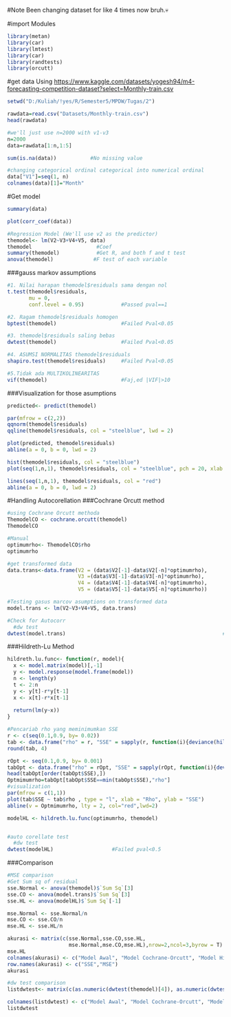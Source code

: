 #Note 
Been changing dataset for like 4 times now bruh.💀

#import Modules

```{r}
library(metan)
library(car)
library(lmtest)
library(car)
library(randtests)
library(orcutt)
```

#get data Using <https://www.kaggle.com/datasets/yogesh94/m4-forecasting-competition-dataset?select=Monthly-train.csv>

```{r}
setwd("D:/Kuliah/!yes/R/Semester5/MPDW/Tugas/2")

rawdata=read.csv("Datasets/Monthly-train.csv")
head(rawdata)

#we'll just use n=2000 with v1-v3
n=2000
data=rawdata[1:n,1:5]

sum(is.na(data))           #No missing value

#changing categorical ordinal categorical into numerical ordinal
data["V1"]=seq(1, n)
colnames(data)[1]="Month"
```

#Get model

```{r}
summary(data)

plot(corr_coef(data))

#Regression Model (We'll use v2 as the predictor)
themodel<- lm(V2~V3+V4+V5, data)
themodel                     #Coef
summary(themodel)            #Get R, and both f and t test
anova(themodel)             #F test of each variable
```

###gauss markov assumptions

```{r}
#1. Nilai harapan themodel$residuals sama dengan nol
t.test(themodel$residuals,
       mu = 0,
       conf.level = 0.95)            #Passed pval==1

#2. Ragam themodel$residuals homogen
bptest(themodel)                     #Failed Pval<0.05

#3. themodel$residuals saling bebas
dwtest(themodel)                     #Failed Pval<0.05

#4. ASUMSI NORMALITAS themodel$residuals
shapiro.test(themodel$residuals)     #Failed Pval<0.05

#5.Tidak ada MULTIKOLINEARITAS 
vif(themodel)                        #Faj,ed |VIF|>10
```
###Visualization for those asumptions
```{r}
predicted<- predict(themodel)

par(mfrow = c(2,2))
qqnorm(themodel$residuals)
qqline(themodel$residuals, col = "steelblue", lwd = 2)

plot(predicted, themodel$residuals)
abline(a = 0, b = 0, lwd = 2)

hist(themodel$residuals, col = "steelblue")
plot(seq(1,n,1), themodel$residuals, col = "steelblue", pch = 20, xlab = "themodel$residuals", ylab = "Order", main = "themodel$residuals vs Order")

lines(seq(1,n,1), themodel$residuals, col = "red")
abline(a = 0, b = 0, lwd = 2)
```

#Handling Autocorellation
###Cochrane Orcutt method

```{r}
#using Cochrane Orcutt methoda
ThemodelCO <- cochrane.orcutt(themodel)
ThemodelCO

#Manual
optimumrho<- ThemodelCO$rho
optimumrho

#get transformed data
data.trans<-data.frame(V2 = (data$V2[-1]-data$V2[-n]*optimumrho),
                       V3 =(data$V3[-1]-data$V3[-n]*optimumrho),
                       V4 = (data$V4[-1]-data$V4[-n]*optimumrho),
                       V5 = (data$V5[-1]-data$V5[-n]*optimumrho))

#Testing gasus marcov asumptions on transformed data
model.trans <- lm(V2~V3+V4+V5, data.trans)

#Check for Autocorr
  #dw test
dwtest(model.trans)                                                   #passed
```

###Hildreth-Lu Method
```{r}
hildreth.lu.func<- function(r, model){
  x <- model.matrix(model)[,-1]
  y <- model.response(model.frame(model))
  n <- length(y)
  t <- 2:n
  y <- y[t]-r*y[t-1]
  x <- x[t]-r*x[t-1]
  
  return(lm(y~x))
}

#Pencariab rho yang meminimumkan SSE
r <- c(seq(0.1,0.9, by= 0.02))
tab <- data.frame("rho" = r, "SSE" = sapply(r, function(i){deviance(hildreth.lu.func(i, themodel))}))
round(tab, 4)

rOpt <- seq(0.1,0.9, by= 0.001)
tabOpt <- data.frame("rho" = rOpt, "SSE" = sapply(rOpt, function(i){deviance(hildreth.lu.func(i, themodel))}))
head(tabOpt[order(tabOpt$SSE),])
Optmimumrho=tabOpt[tabOpt$SSE==min(tabOpt$SSE),"rho"]
#visualization
par(mfrow = c(1,1))
plot(tab$SSE ~ tab$rho , type = "l", xlab = "Rho", ylab = "SSE")
abline(v = Optmimumrho, lty = 2, col="red",lwd=2)
```
```{r}
modelHL <- hildreth.lu.func(optimumrho, themodel)


#auto corellate test
  #dw test
dwtest(modelHL)                   #Failed pval<0.5
```
###Comparison
```{r}

#MSE comparison
#Get Sum sq of residual
sse.Normal <- anova(themodel)$`Sum Sq`[3]
sse.CO <- anova(model.trans)$`Sum Sq`[3]
sse.HL <- anova(modelHL)$`Sum Sq`[-1]

mse.Normal <- sse.Normal/n
mse.CO <- sse.CO/n
mse.HL <- sse.HL/n

akurasi <- matrix(c(sse.Normal,sse.CO,sse.HL,
                    mse.Normal,mse.CO,mse.HL),nrow=2,ncol=3,byrow = T)
mse.HL
colnames(akurasi) <- c("Model Awal", "Model Cochrane-Orcutt", "Model Hildreth-Lu")
row.names(akurasi) <- c("SSE","MSE")
akurasi

#dw test comparison
listdwtest<- matrix(c(as.numeric(dwtest(themodel)[4]), as.numeric(dwtest(model.trans)[4]), as.numeric(dwtest(modelHL)[4])),1, 3, T)

colnames(listdwtest) <- c("Model Awal", "Model Cochrane-Orcutt", "Model Hildreth-Lu")
listdwtest
```

